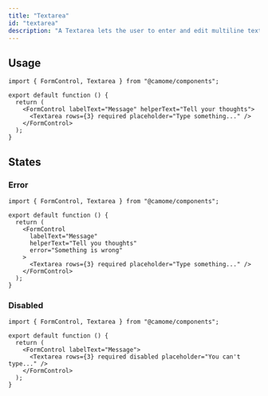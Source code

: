 ```yaml
---
title: "Textarea"
id: "textarea"
description: "A Textarea lets the user to enter and edit multiline text."
---
```


## Usage

```tsx live
import { FormControl, Textarea } from "@camome/components";

export default function () {
  return (
    <FormControl labelText="Message" helperText="Tell your thoughts">
      <Textarea rows={3} required placeholder="Type something..." />
    </FormControl>
  );
}
```

## States

### Error

```tsx live
import { FormControl, Textarea } from "@camome/components";

export default function () {
  return (
    <FormControl
      labelText="Message"
      helperText="Tell you thoughts"
      error="Something is wrong"
    >
      <Textarea rows={3} required placeholder="Type something..." />
    </FormControl>
  );
}
```

### Disabled

```tsx live
import { FormControl, Textarea } from "@camome/components";

export default function () {
  return (
    <FormControl labelText="Message">
      <Textarea rows={3} required disabled placeholder="You can't type..." />
    </FormControl>
  );
}
```
